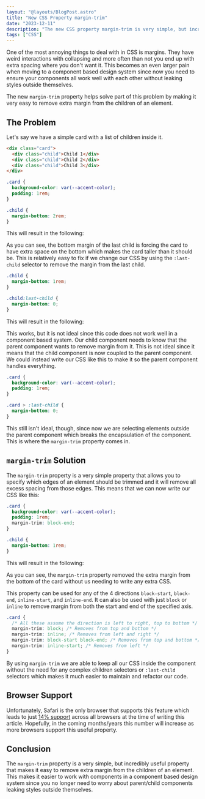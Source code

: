 ```yaml
---
layout: "@layouts/BlogPost.astro"
title: "New CSS Property margin-trim"
date: "2023-12-11"
description: "The new CSS property margin-trim is very simple, but incredibly useful when working in a component based design system."
tags: ["CSS"]
---
```



One of the most annoying things to deal with in CSS is margins. They have weird interactions with collapsing and more often than not you end up with extra spacing where you don't want it. This becomes an even larger pain when moving to a component based design system since now you need to ensure your components all work well with each other without leaking styles outside themselves.

The new `margin-trim` property helps solve part of this problem by making it very easy to remove extra margin from the children of an element.

## The Problem

Let's say we have a simple card with a list of children inside it.

```html
<div class="card">
  <div class="child">Child 1</div>
  <div class="child">Child 2</div>
  <div class="child">Child 3</div>
</div>
```

```css
.card {
  background-color: var(--accent-color);
  padding: 1rem;
}

.child {
  margin-bottom: 2rem;
}
```

This will result in the following:

<MarginTrimCard />

As you can see, the bottom margin of the last child is forcing the card to have extra
space on the bottom which makes the card taller than it should be. This is relatively
easy to fix if we change our CSS by using the `:last-child` selector to remove the
margin from the last child.

```css
.child {
  margin-bottom: 1rem;
}

.child:last-child {
  margin-bottom: 0;
}
```

This will result in the following:

<MarginTrimCard isTrimmed />

This works, but it is not ideal since this code does not work well in a component based system. Our child component needs to know that the parent component wants to remove margin from it. This is not ideal since it means that the child component is now coupled to the parent component. We could instead write our CSS like this to make it so the parent component handles everything.

```css
.card {
  background-color: var(--accent-color);
  padding: 1rem;
}

.card > :last-child {
  margin-bottom: 0;
}
```

This still isn't ideal, though, since now we are selecting elements outside the parent component which breaks the encapsulation of the component. This is where the `margin-trim` property comes in.

## `margin-trim` Solution

The `margin-trim` property is a very simple property that allows you to specify which edges of an element should be trimmed and it will remove all excess spacing from those edges. This means that we can now write our CSS like this:

```css {4}
.card {
  background-color: var(--accent-color);
  padding: 1rem;
  margin-trim: block-end;
}

.child {
  margin-bottom: 1rem;
}
```

This will result in the following:

<MarginTrimCard isTrimmed />

As you can see, the `margin-trim` property removed the extra margin from the bottom of the card without us needing to write any extra CSS.

This property can be used for any of the 4 directions `block-start`, `block-end`, `inline-start`, and `inline-end`. It can also be used with just `block` or `inline` to remove margin from both the start and end of the specified axis.

```css
.card {
  /* All these assume the direction is left to right, top to bottom */
  margin-trim: block; /* Removes from top and bottom */
  margin-trim: inline; /* Removes from left and right */
  margin-trim: block-start block-end; /* Removes from top and bottom */
  margin-trim: inline-start; /* Removes from left */
}
```

By using `margin-trim` we are able to keep all our CSS inside the component without the need for any complex children selectors or `:last-child` selectors which makes it much easier to maintain and refactor our code.

## Browser Support

Unfortunately, Safari is the only browser that supports this feature which leads to just [14% support](https://caniuse.com/mdn-css_properties_margin-trim) across all browsers at the time of writing this article. Hopefully, in the coming months/years this number will increase as more browsers support this useful property.

## Conclusion

The `margin-trim` property is a very simple, but incredibly useful property that makes it easy to remove extra margin from the children of an element. This makes it easier to work with components in a component based design system since you no longer need to worry about parent/child components leaking styles outside themselves.
